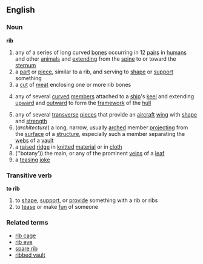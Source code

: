 ==English==
===Noun===
'''rib'''
# any of a series of long curved [[bone]]s occurring in 12 [[pair]]s in [[human]]s and other [[animal]]s and [[extending]] from the [[spine]] to or toward the [[sternum]]
# a [[part]] or [[piece]], similar to a rib, and serving to [[shape]] or [[support]] something
# a [[cut]] of [[meat]] enclosing one or more rib bones
#{{nautical}} any of several [[curve]]d [[member]]s attached to a [[ship]]'s [[keel]] and extending [[upward]] and [[outward]] to form the [[framework]] of the [[hull]]
# any of several [[transverse]] [[piece]]s that provide an [[aircraft]] [[wing]] with [[shape]] and [[strength]]
#(''architecture'') a long, narrow, usually [[arch]]ed member [[projecting]] from the [[surface]] of a [[structure]], especially such a member separating the [[web]]s of a [[vault]]
#a [[raised]] [[ridge]] in [[knitted]] [[material]] or in [[cloth]]
#(''botany')) the main, or any of the prominent [[vein]]s of a [[leaf]]
# a [[teasing]] [[joke]]
===Transitive verb===
'''to rib'''
#to [[shape]], [[support]], or [[provide]] something with a rib or ribs
#to [[tease]] or make [[fun]] of someone
===Related terms===
*[[rib cage]]
*[[rib eye]]
*[[spare rib]]
*[[ribbed vault]]